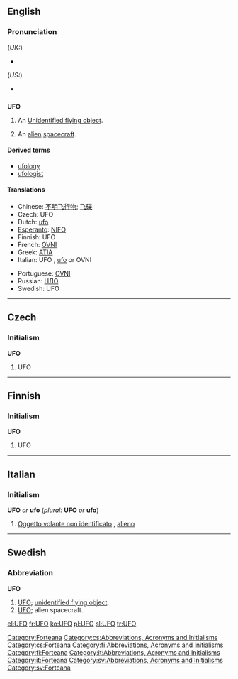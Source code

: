 {{see|ufo}}
==English==

===Pronunciation===
(''UK:'')
*{{IPA|/ju ɛf 'əʊ/}}
(''US:'')
*{{IPA|/ju ɛf 'oʊ/}}

==={{Initialism}}===
'''UFO'''

# An [[Unidentified flying object]].
# {{colloquial}} An [[alien]] [[spacecraft]].

====Derived terms====
*[[ufology]]
*[[ufologist]]

====Translations====
{{trans-top|UFO}}
*Chinese: [[不明飞行物]]; [[飞碟]]
*Czech: UFO {{n}}
*Dutch: [[ufo]] {{m}}
*[[Esperanto]]: [[NIFO]]
*Finnish: UFO
*French: [[OVNI]] {{m}}
*Greek: [[ATIA]]
*Italian: UFO {{m}}, [[ufo]] {{m}} or OVNI
{{trans-mid}}
*Portuguese: [[OVNI]]
*Russian: [[НЛО]]
*Swedish: UFO {{n}}
{{trans-bottom}}

----

==Czech==

===Initialism===
'''UFO'''

# UFO {{gloss|lang=Czech}}

----

==Finnish==

===Initialism===
'''UFO'''

# UFO

----

==Italian==

===Initialism===
'''UFO''' ''or'' '''ufo''' (''plural:'' '''UFO''' ''or'' '''ufo''')

# [[Oggetto volante non identificato]] {{m}}, [[alieno]] {{m}}

-----

==Swedish==

===Abbreviation===
'''UFO''' {{n}}

# [[#English|UFO]]; [[unidentified flying object]].
# [[#English|UFO]]; alien spacecraft.

[[Category:Forteana]]
[[Category:cs:Abbreviations, Acronyms and Initialisms]]
[[Category:cs:Forteana]]
[[Category:fi:Abbreviations, Acronyms and Initialisms]]
[[Category:fi:Forteana]]
[[Category:it:Abbreviations, Acronyms and Initialisms]]
[[Category:it:Forteana]]
[[Category:sv:Abbreviations, Acronyms and Initialisms]]
[[Category:sv:Forteana]]

[[el:UFO]]
[[fr:UFO]]
[[ko:UFO]]
[[pl:UFO]]
[[sl:UFO]]
[[tr:UFO]]